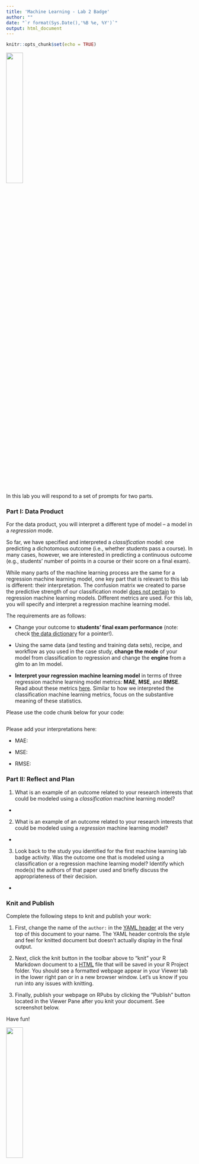 ```yaml
---
title: 'Machine Learning - Lab 2 Badge'
author: ""
date: "`r format(Sys.Date(),'%B %e, %Y')`"
output: html_document
---
```


```r
knitr::opts_chunk$set(echo = TRUE)
```

![](img/ML_I_Hx.png){width="30%"}

In this lab you will respond to a set of prompts for two parts.

### Part I: Data Product

For the data product, you will interpret a different type of model -- a model in a *regression* mode.

So far, we have specified and interpreted a *classification* model: one predicting a dichotomous outcome (i.e., whether students pass a course). In many cases, however, we are interested in predicting a continuous outcome (e.g., students' number of points in a course or their score on a final exam).

While many parts of the machine learning process are the same for a regression machine learning model, one key part that is relevant to this lab is different: their interpretation. The confusion matrix we created to parse the predictive strength of our classification model [does not pertain]{.underline} to regression machine learning models. Different metrics are used. For this lab, you will specify and interpret a regression machine learning model.

The requirements are as follows:

-   Change your outcome to **students' final exam performance** (note: check [the data dictionary](https://analyse.kmi.open.ac.uk/open_dataset) for a pointer!).

-   Using the same data (and testing and training data sets), recipe, and workflow as you used in the case study, **change the mode** of your model from classification to regression and change the **engine** from a glm to an lm model.

-   **Interpret your regression machine learning model** in terms of three regression machine learning model metrics: **MAE**, **MSE**, and **RMSE**. Read about these metrics [here](https://bradleyboehmke.github.io/HOML/process.html#model-eval). Similar to how we interpreted the classification machine learning metrics, focus on the substantive meaning of these statistics.

Please use the code chunk below for your code:

```r



```

Please add your interpretations here:

-   MAE:

-   MSE:

-   RMSE:


### Part II: Reflect and Plan

1.  What is an example of an outcome related to your research interests that could be modeled using a *classification* machine learning model?

-   

2.  What is an example of an outcome related to your research interests that could be modeled using a *regression* machine learning model?

-   

3.  Look back to the study you identified for the first machine learning lab badge activity. Was the outcome one that is modeled using a classification or a regression machine learning model? Identify which mode(s) the authors of that paper used and briefly discuss the appropriateness of their decision.

-   

### Knit and Publish

Complete the following steps to knit and publish your work:

1.  First, change the name of the `author:` in the [YAML header](https://bookdown.org/yihui/rmarkdown-cookbook/rmarkdown-anatomy.html#yaml-metadata) at the very top of this document to your name. The YAML header controls the style and feel for knitted document but doesn't actually display in the final output.

2.  Next, click the knit button in the toolbar above to "knit" your R Markdown document to a [HTML](https://bookdown.org/yihui/rmarkdown/html-document.html) file that will be saved in your R Project folder. You should see a formatted webpage appear in your Viewer tab in the lower right pan or in a new browser window. Let's us know if you run into any issues with knitting.

3.  Finally, publish your webpage on RPubs by clicking the "Publish" button located in the Viewer Pane after you knit your document. See screenshot below.


Have fun!

![](img/ML_I_Hx.png){width="30%"}

